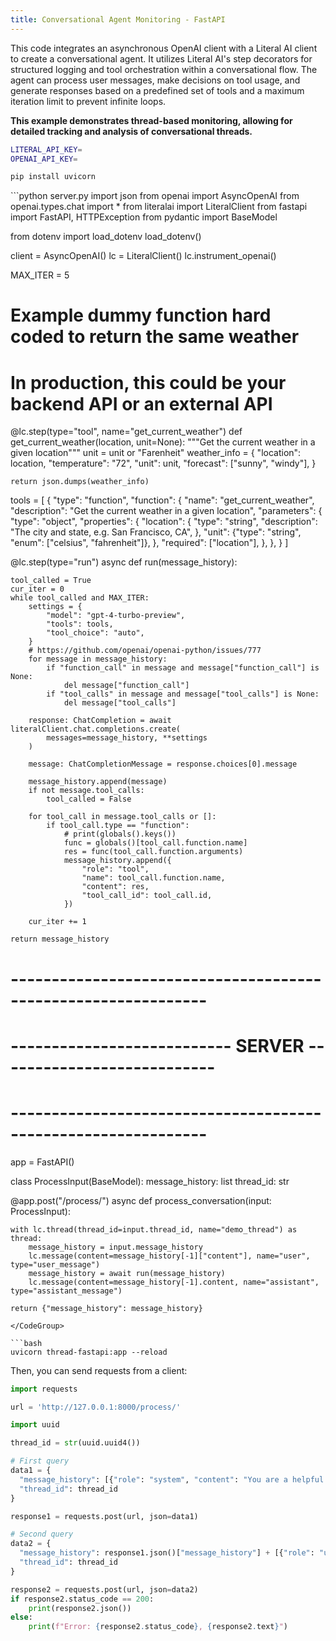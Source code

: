 ```yaml
---
title: Conversational Agent Monitoring - FastAPI 
---
```


This code integrates an asynchronous OpenAI client with a Literal AI client to create a conversational agent.
It utilizes Literal AI's step decorators for structured logging and tool orchestration within a conversational flow.
The agent can process user messages, make decisions on tool usage, and generate responses based on a predefined set of tools and a maximum iteration limit to prevent infinite loops.

**This example demonstrates thread-based monitoring, allowing for detailed tracking and analysis of conversational threads.**

```bash .env
LITERAL_API_KEY=
OPENAI_API_KEY=
```


```bash
pip install uvicorn
```

<CodeGroup>
```python server.py
import json
from openai import AsyncOpenAI
from openai.types.chat import *
from literalai import LiteralClient
from fastapi import FastAPI, HTTPException
from pydantic import BaseModel

from dotenv import load_dotenv
load_dotenv()


client = AsyncOpenAI()
lc = LiteralClient()
lc.instrument_openai()

MAX_ITER = 5


# Example dummy function hard coded to return the same weather
# In production, this could be your backend API or an external API
@lc.step(type="tool", name="get_current_weather")
def get_current_weather(location, unit=None):
    """Get the current weather in a given location"""
    unit = unit or "Farenheit"
    weather_info = {
        "location": location,
        "temperature": "72",
        "unit": unit,
        "forecast": ["sunny", "windy"],
    }

    return json.dumps(weather_info)


tools = [
    {
        "type": "function",
        "function": {
            "name": "get_current_weather",
            "description": "Get the current weather in a given location",
            "parameters": {
                "type": "object",
                "properties": {
                    "location": {
                        "type": "string",
                        "description": "The city and state, e.g. San Francisco, CA",
                    },
                    "unit": {"type": "string", "enum": ["celsius", "fahrenheit"]},
                },
                "required": ["location"],
            },
        },
    }
]


@lc.step(type="run")
async def run(message_history):
    
    tool_called = True
    cur_iter = 0
    while tool_called and MAX_ITER:
        settings = {
            "model": "gpt-4-turbo-preview",
            "tools": tools,
            "tool_choice": "auto",
        }
        # https://github.com/openai/openai-python/issues/777
        for message in message_history:
            if "function_call" in message and message["function_call"] is None:
                del message["function_call"]
            if "tool_calls" in message and message["tool_calls"] is None:
                del message["tool_calls"]
        
        response: ChatCompletion = await literalClient.chat.completions.create(
            messages=message_history, **settings
        )

        message: ChatCompletionMessage = response.choices[0].message

        message_history.append(message)
        if not message.tool_calls:
            tool_called = False

        for tool_call in message.tool_calls or []:
            if tool_call.type == "function":
                # print(globals().keys())
                func = globals()[tool_call.function.name]
                res = func(tool_call.function.arguments)
                message_history.append({
                    "role": "tool",
                    "name": tool_call.function.name,
                    "content": res,
                    "tool_call_id": tool_call.id,
                })

        cur_iter += 1

    return message_history


# --------------------------------------------------------------
# --------------------------- SERVER ---------------------------
# --------------------------------------------------------------

app = FastAPI()

class ProcessInput(BaseModel):
    message_history: list
    thread_id: str

@app.post("/process/")
async def process_conversation(input: ProcessInput):

    with lc.thread(thread_id=input.thread_id, name="demo_thread") as thread:
        message_history = input.message_history
        lc.message(content=message_history[-1]["content"], name="user", type="user_message")
        message_history = await run(message_history)
        lc.message(content=message_history[-1].content, name="assistant", type="assistant_message")
        
    return {"message_history": message_history}

```
</CodeGroup>

```bash
uvicorn thread-fastapi:app --reload
```

Then, you can send requests from a client:

```python client.py
import requests

url = 'http://127.0.0.1:8000/process/'

import uuid

thread_id = str(uuid.uuid4())

# First query
data1 = {
  "message_history": [{"role": "system", "content": "You are a helpful assistant."}, {"role": "user", "content": "what's the weather in sf"}],
  "thread_id": thread_id
}

response1 = requests.post(url, json=data1)

# Second query
data2 = {
  "message_history": response1.json()["message_history"] + [{"role": "user", "content": "what's the weather in paris"}],
  "thread_id": thread_id
}

response2 = requests.post(url, json=data2)
if response2.status_code == 200:
    print(response2.json())
else:
    print(f"Error: {response2.status_code}, {response2.text}")
```